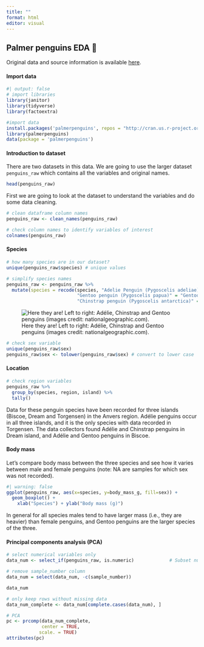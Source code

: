 ```yaml
---
title: ""
format: html
editor: visual
---
```


## Palmer penguins EDA 🐧

Original data and source information is available [here](https://allisonhorst.github.io/palmerpenguins/).

#### Import data

```r
#| output: false
# import libraries
library(janitor)
library(tidyverse)
library(factoextra)

#import data
install.packages('palmerpenguins', repos = "http://cran.us.r-project.org")
library(palmerpenguins)
data(package = 'palmerpenguins')

```

#### Introduction to dataset

There are two datasets in this data. We are going to use the larger dataset `penguins_raw` which contains all the variables and original names.

```r
head(penguins_raw)
```

First we are going to look at the dataset to understand the variables and do some data cleaning.

```r
# clean dataframe column names
penguins_raw <- clean_names(penguins_raw)

# check column names to identify variables of interest
colnames(penguins_raw)
```

#### Species

```r
# how many species are in our dataset?
unique(penguins_raw$species) # unique values

# simplify species names
penguins_raw <- penguins_raw %>%
  mutate(species = recode(species, "Adelie Penguin (Pygoscelis adeliae)" = "Adelie",
                          "Gentoo penguin (Pygoscelis papua)" = "Gentoo",
                          "Chinstrap penguin (Pygoscelis antarctica)" = "Chinstrap"))
```

![Here they are! Left to right: Adélie, Chinstrap and Gentoo penguins (images credit: nationalgeographic.com).](images/penguins.png)

```r
# check sex variable
unique(penguins_raw$sex) 
penguins_raw$sex <- tolower(penguins_raw$sex) # convert to lower case
```

#### Location

```r
# check region variables
penguins_raw %>% 
  group_by(species, region, island) %>% 
  tally()
```

Data for these penguin species have been recorded for three islands (Biscoe, Dream and Torgensen) in the Anvers region. Adélie penguins occur in all three islands, and it is the only species with data recorded in Torgensen. The data collectors found Adélie and Chinstrap penguins in Dream island, and Adélie and Gentoo penguins in Biscoe.

#### Body mass

Let's compare body mass between the three species and see how it varies between male and female penguins (note: NA are samples for which sex was not recorded).

```r
#| warning: false
ggplot(penguins_raw, aes(x=species, y=body_mass_g, fill=sex)) + 
  geom_boxplot() +
    xlab("Species") + ylab("Body mass (g)")
```

In general for all species males tend to have larger mass (i.e., they are heavier) than female penguins, and Gentoo penguins are the larger species of the three.

#### Principal components analysis (PCA)

```r
# select numerical variables only
data_num <- select_if(penguins_raw, is.numeric)             # Subset numeric columns with dplyr

# remove sample_number column
data_num = select(data_num, -c(sample_number))

data_num
```

```r
# only keep rows without missing data
data_num_complete <- data_num[complete.cases(data_num), ]
```

```r
# PCA
pc <- prcomp(data_num_complete,
             center = TRUE,
            scale. = TRUE)
attributes(pc)
```

```r

```
